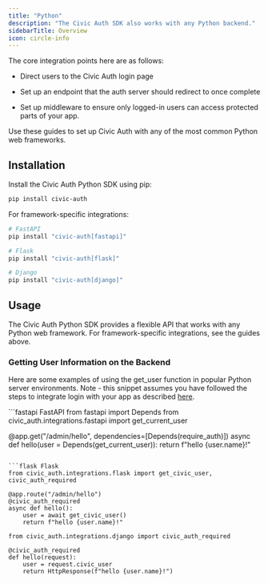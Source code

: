 ```yaml
---
title: "Python"
description: "The Civic Auth SDK also works with any Python backend."
sidebarTitle: Overview
icon: circle-info
---
```


The core integration points here are as follows:

* Direct users to the Civic Auth login page

* Set up an endpoint that the auth server should redirect to once complete

* Set up middleware to ensure only logged-in users can access protected parts of your app.

Use these guides to set up Civic Auth with any of the most common Python web frameworks.

<CardGroup cols={3}>
  <Card title="FastAPI" href="/integration/python/fastapi" img="/images/auth/integration/fastapi.png"/>
  <Card title="Flask" href="/integration/python/flask" img="/images/auth/integration/flask.png"/>
  <Card title="Django" href="/integration/python/django" img="/images/auth/integration/django.png"/>
</CardGroup>

## Installation

Install the Civic Auth Python SDK using pip:

```bash
pip install civic-auth
```

For framework-specific integrations:

```bash
# FastAPI
pip install "civic-auth[fastapi]"

# Flask
pip install "civic-auth[flask]"

# Django
pip install "civic-auth[django]"
```

## Usage

The Civic Auth Python SDK provides a flexible API that works with any Python web framework. For framework-specific integrations, see the guides above.

### Getting User Information on the Backend

Here are some examples of using the get_user function in popular Python server environments. Note - this snippet assumes you have followed the steps to integrate login with your app as described [here](/integration/python).

<CodeGroup>
  ```fastapi FastAPI
  from fastapi import Depends
  from civic_auth.integrations.fastapi import get_current_user

  @app.get("/admin/hello", dependencies=[Depends(require_auth)])
  async def hello(user = Depends(get_current_user)):
      return f"hello {user.name}!"
  ```

  ```flask Flask
  from civic_auth.integrations.flask import get_civic_user, civic_auth_required

  @app.route("/admin/hello")
  @civic_auth_required
  async def hello():
      user = await get_civic_user()
      return f"hello {user.name}!"
  ```

  ```django Django
  from civic_auth.integrations.django import civic_auth_required

  @civic_auth_required
  def hello(request):
      user = request.civic_user
      return HttpResponse(f"hello {user.name}!")
  ```
</CodeGroup>